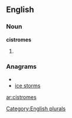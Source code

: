 ==English==

===Noun===
'''cistromes'''

# {{plural of|[[cistrome]]}}

===Anagrams===
* {{alphagram|ceimorsst}}
* [[ice storms#English|ice storms]]


[[Category:English plurals]]

[[ar:cistromes]]